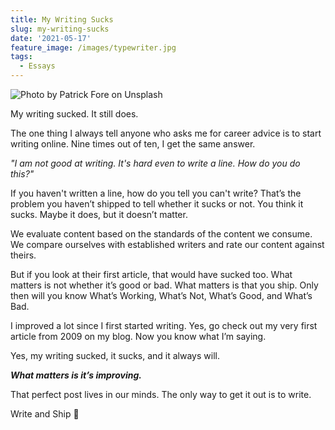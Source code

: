 ```yaml
---
title: My Writing Sucks
slug: my-writing-sucks
date: '2021-05-17'
feature_image: /images/typewriter.jpg
tags:
  - Essays
---
```

![Photo by Patrick Fore on Unsplash](/images/typewriter.jpg)

My writing sucked. It still does.

The one thing I always tell anyone who asks me for career advice is to start writing online. Nine times out of ten, I get the same answer.

_"I am not good at writing. It's hard even to write a line. How do you do this?"_

If you haven't written a line, how do you tell you can't write? That’s the problem you haven’t shipped to tell whether it sucks or not. You think it sucks. Maybe it does, but it doesn’t matter.

We evaluate content based on the standards of the content we consume. We compare ourselves with established writers and rate our content against theirs.

But if you look at their first article, that would have sucked too. What matters is not whether it’s good or bad. What matters is that you ship. Only then will you know What’s Working, What’s Not, What’s Good, and What’s Bad.

I improved a lot since I first started writing. Yes, go check out my very first article from 2009 on my blog. Now you know what I’m saying.

Yes, my writing sucked, it sucks, and it always will.

_**What matters is it’s improving.**_

That perfect post lives in our minds. The only way to get it out is to write.

Write and Ship 🚢

